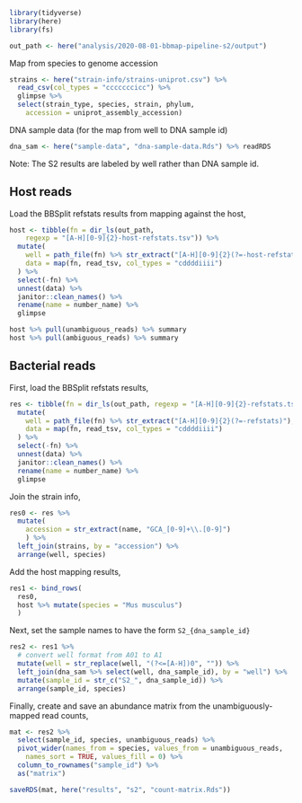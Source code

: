 
```r
library(tidyverse)
library(here)
library(fs)

out_path <- here("analysis/2020-08-01-bbmap-pipeline-s2/output")
```

Map from species to genome accession
```r
strains <- here("strain-info/strains-uniprot.csv") %>%
  read_csv(col_types = "cccccccicc") %>%
  glimpse %>%
  select(strain_type, species, strain, phylum,
    accession = uniprot_assembly_accession)
```
DNA sample data (for the map from well to DNA sample id)
```r
dna_sam <- here("sample-data", "dna-sample-data.Rds") %>% readRDS
```

Note: The S2 results are labeled by well rather than DNA sample id.

## Host reads

Load the BBSplit refstats results from mapping against the host,
```r
host <- tibble(fn = dir_ls(out_path, 
    regexp = "[A-H][0-9]{2}-host-refstats.tsv")) %>%
  mutate(
    well = path_file(fn) %>% str_extract("[A-H][0-9]{2}(?=-host-refstats)"),
    data = map(fn, read_tsv, col_types = "cddddiiii")
  ) %>%
  select(-fn) %>%
  unnest(data) %>%
  janitor::clean_names() %>%
  rename(name = number_name) %>%
  glimpse
```

```r
host %>% pull(unambiguous_reads) %>% summary
host %>% pull(ambiguous_reads) %>% summary
```

## Bacterial reads

First, load the BBSplit refstats results,
```r
res <- tibble(fn = dir_ls(out_path, regexp = "[A-H][0-9]{2}-refstats.tsv")) %>%
  mutate(
    well = path_file(fn) %>% str_extract("[A-H][0-9]{2}(?=-refstats)"),
    data = map(fn, read_tsv, col_types = "cddddiiii")
  ) %>%
  select(-fn) %>%
  unnest(data) %>%
  janitor::clean_names() %>%
  rename(name = number_name) %>%
  glimpse
```
Join the strain info,
```r
res0 <- res %>%
  mutate(
    accession = str_extract(name, "GCA_[0-9]+\\.[0-9]")
    ) %>%
  left_join(strains, by = "accession") %>%
  arrange(well, species)
```
Add the host mapping results,
```r
res1 <- bind_rows(
  res0, 
  host %>% mutate(species = "Mus musculus")
  )
```

Next, set the sample names to have the form `S2_{dna_sample_id}`
```r
res2 <- res1 %>%
  # convert well format from A01 to A1
  mutate(well = str_replace(well, "(?<=[A-H])0", "")) %>%
  left_join(dna_sam %>% select(well, dna_sample_id), by = "well") %>%
  mutate(sample_id = str_c("S2_", dna_sample_id)) %>%
  arrange(sample_id, species)
```

Finally, create and save an abundance matrix from the unambiguously-mapped read
counts,
```r
mat <- res2 %>%
  select(sample_id, species, unambiguous_reads) %>%
  pivot_wider(names_from = species, values_from = unambiguous_reads,
    names_sort = TRUE, values_fill = 0) %>%
  column_to_rownames("sample_id") %>%
  as("matrix")
```

```r
saveRDS(mat, here("results", "s2", "count-matrix.Rds"))
```

